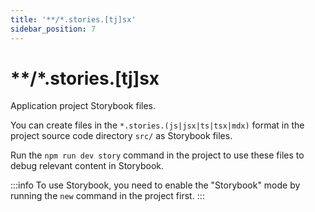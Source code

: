 ```yaml
---
title: '**/*.stories.[tj]sx'
sidebar_position: 7
---
```

# **/*.stories.[tj]sx

Application project Storybook files.

You can create files in the `*.stories.(js|jsx|ts|tsx|mdx)` format in the project source code directory `src/` as Storybook files.

Run the `npm run dev story` command in the project to use these files to debug relevant content in Storybook.

:::info
To use Storybook, you need to enable the "Storybook" mode by running the `new` command in the project first.
:::

